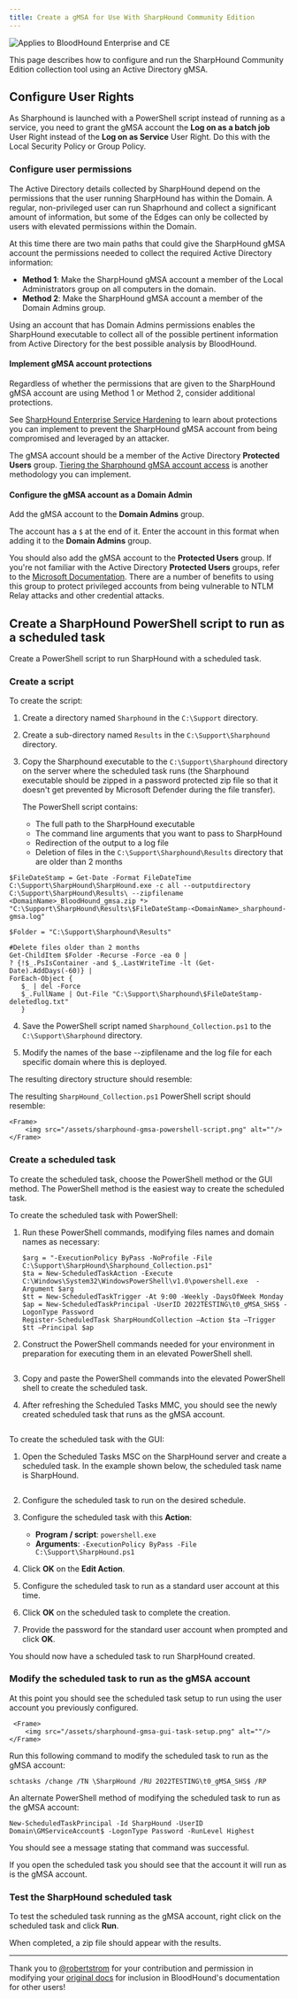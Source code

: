```yaml
---
title: Create a gMSA for Use With SharpHound Community Edition
---
```



<img noZoom src="/assets/enterprise-AND-community-edition-pill-tag.svg" alt="Applies to BloodHound Enterprise and CE"/>

This page describes how to configure and run the SharpHound Community Edition collection tool using an Active Directory gMSA.

<MySnippet word="Community Edition"/>

## Configure User Rights

As Sharphound is launched with a PowerShell script instead of running as a service, you need to grant the gMSA account the **Log on as a batch job** User Right instead of the **Log on as Service** User Right. Do this with the Local Security Policy or Group Policy.

### Configure user permissions

The Active Directory details collected by SharpHound depend on the permissions that the user running SharpHound has within the Domain.
A regular, non-privileged user can run Shaprhound and collect a significant amount of information, but some of the Edges can only be collected by users with elevated permissions within the Domain.

At this time there are two main paths that could give the SharpHound gMSA account the permissions needed to collect the required Active Directory information:

- **Method 1**: Make the SharpHound gMSA account a member of the Local Administrators group on all computers in the domain.
- **Method 2**: Make the SharpHound gMSA account a member of the Domain Admins group.

Using an account that has Domain Admins permissions enables the SharpHound executable to collect all of the possible pertinent information from Active Directory for the best possible analysis by BloodHound.

#### Implement gMSA account protections
Regardless of whether the permissions that are given to the SharpHound gMSA account are using Method 1 or Method 2, consider additional protections.

See [SharpHound Enterprise Service Hardening](/manage-bloodhound/securing-bloodhound-and-collectors/sharphound-hardening.mdx) to learn about protections you can implement to prevent the SharpHound gMSA account from being compromised and leveraged by an attacker.

The gMSA account should be a member of the Active Directory **Protected Users** group.
[Tiering the Sharphound gMSA account access](install-data-collector/install-sharphound/tiered-collector-strategy) is another methodology you can implement.

#### Configure the gMSA account as a Domain Admin

Add the gMSA account to the **Domain Admins** group.

<Note>The account has a `$` at the end of it. Enter the account in this format when adding it to the **Domain Admins** group.</Note>

You should also add the gMSA account to the **Protected Users** group. If you're not familiar with the Active Directory **Protected Users** groups, refer to the [Microsoft Documentation](https://learn.microsoft.com/en-us/windows-server/security/credentials-protection-and-management/protected-users-security-group). There are a number of benefits to using this group to protect privileged accounts from being vulnerable to NTLM Relay attacks and other credential attacks.

## Create a SharpHound PowerShell script to run as a scheduled task

Create a PowerShell script to run SharpHound with a scheduled task.

### Create a script

To create the script:

1. Create a directory named `Sharphound` in the `C:\Support` directory.
2. Create a sub-directory named `Results` in the `C:\Support\Sharphound` directory.
3. Copy the Sharphound executable to the `C:\Support\Sharphound` directory on the server where the scheduled task runs (the Sharphound executable should be zipped in a password protected zip file so that it doesn't get prevented by Microsoft Defender during the file transfer).

    The PowerShell script contains:

    - The full path to the SharpHound executable
    - The command line arguments that you want to pass to SharpHound
    - Redirection of the output to a log file
    - Deletion of files in the `C:\Support\Sharphound\Results` directory that are older than 2 months

```
$FileDateStamp = Get-Date -Format FileDateTime
C:\Support\SharpHound\SharpHound.exe -c all --outputdirectory C:\Support\SharpHound\Results\ --zipfilename <DomainName>_BloodHound_gmsa.zip *> "C:\Support\SharpHound\Results\$FileDateStamp-<DomainName>_sharphound-gmsa.log"

$Folder = "C:\Support\Sharphound\Results"

#Delete files older than 2 months
Get-ChildItem $Folder -Recurse -Force -ea 0 |
? {!$_.PsIsContainer -and $_.LastWriteTime -lt (Get-Date).AddDays(-60)} |
ForEach-Object {
   $_ | del -Force
   $_.FullName | Out-File "C:\Support\Sharphound\$FileDateStamp-deletedlog.txt"
   }
```

4. Save the PowerShell script named `Sharphound_Collection.ps1` to the `C:\Support\Sharphound` directory.

5. Modify the names of the base --zipfilename and the log file for each specific domain where this is deployed.


The resulting directory structure should resemble:
    <Frame>
        <img src="/assets/sharphound-gmsa-directory-structure.png" alt=""/>
    </Frame>

The resulting `SharpHound_Collection.ps1` PowerShell script should resemble:

    <Frame>
        <img src="/assets/sharphound-gmsa-powershell-script.png" alt=""/>
    </Frame>

### Create a scheduled task

To create the scheduled task, choose the PowerShell method or the GUI method. The PowerShell method is the easiest way to create the scheduled task.

To create the scheduled task with PowerShell:

1. Run these PowerShell commands, modifying files names and domain names as necessary:

    ```
    $arg = "-ExecutionPolicy ByPass -NoProfile -File C:\Support\SharpHound\Sharphound_Collection.ps1"
    $ta = New-ScheduledTaskAction -Execute C:\Windows\System32\WindowsPowerShell\v1.0\powershell.exe  -Argument $arg
    $tt = New-ScheduledTaskTrigger -At 9:00 -Weekly -DaysOfWeek Monday
    $ap = New-ScheduledTaskPrincipal -UserID 2022TESTING\t0_gMSA_SHS$ -LogonType Password 
    Register-ScheduledTask SharpHoundCollection –Action $ta –Trigger $tt –Principal $ap
    ```
2. Construct the PowerShell commands needed for your environment in preparation for executing them in an elevated PowerShell shell.

    <Frame>
        <img src="/assets/sharphound-gmsa-powershell-env-commands.png" alt=""/>
    </Frame>

3. Copy and paste the PowerShell commands into the elevated PowerShell shell to create the scheduled task.
4. After refreshing the Scheduled Tasks MMC, you should see the newly created scheduled task that runs as the gMSA account.

 <Frame>
        <img src="/assets/sharphound-gmsa-powershell-created-task.png" alt=""/>
 </Frame>

To create the scheduled task with the GUI:

1. Open the Scheduled Tasks MSC on the SharpHound server and create a scheduled task. In the example shown below, the scheduled task name is SharpHound.

     <Frame>
        <img src="/assets/sharphound-gmsa-gui-created-task.png" alt=""/>
    </Frame>

2. Configure the scheduled task to run on the desired schedule.
3. Configure the scheduled task with this **Action**:

    -  **Program / script**: `powershell.exe`
    - **Arguments**: `-ExecutionPolicy ByPass -File C:\Support\SharpHound.ps1`

4. Click **OK** on the **Edit Action**.
5. Configure the scheduled task to run as a standard user account at this time.
6. Click **OK** on the scheduled task to complete the creation.
7. Provide the password for the standard user account when prompted and click **OK**.

You should now have a scheduled task to run SharpHound created.

### Modify the scheduled task to run as the gMSA account

At this point you should see the scheduled task setup to run using the user account you previously configured.

     <Frame>
        <img src="/assets/sharphound-gmsa-gui-task-setup.png" alt=""/>
    </Frame>

Run this following command to modify the scheduled task to run as the gMSA account:

```
schtasks /change /TN \SharpHound /RU 2022TESTING\t0_gMSA_SHS$ /RP
```

An alternate PowerShell method of modifying the scheduled task to run as the gMSA account:

```
New-ScheduledTaskPrincipal -Id SharpHound -UserID Domain\GMServiceAccount$ -LogonType Password -RunLevel Highest
```

You should see a message stating that command was successful.

If you open the scheduled task you should see that the account it will run as is the gMSA account.

### Test the SharpHound scheduled task

To test the scheduled task running as the gMSA account, right click on the scheduled task and click **Run**.

When completed, a zip file should appear with the results.

----
<Check><Icon icon="heart" iconType="solid" /> Thank you to [@robertstrom](https://github.com/robertstrom) for your contribution and permission in modifying your [original docs](https://github.com/robertstrom/SharphoundgMSA/tree/main) for inclusion in BloodHound's documentation for other users!</Check>
